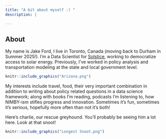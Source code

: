 ```yaml
---
title: "A bit about myself :) "
description: |

---
```



## About


My name is Jake Ford, I live in Toronto, Canada (moving back to Durham in Summer 2025!). I'm a Data Scientist for [Solstice](https://solstice.us/), working to democratize access to solar energy. Previously, I've worked in policy analysis and transportation modeling at the state and local government level. 


```r
knitr::include_graphics("Arizona.png")
```


My interests include travel, food, their very important combination in addition to writing about policy related questions in a data science framework; along with books I'm reading, podcasts I'm listening to, how NIMBY-ism stifles progress and innovation. Sometimes it's fun, sometimes it's serious, hopefully more often than not it's both! 


Here's charlie, our rescue greyhound. You'll probably be seeing him a lot here. Look at that snoot! 



```r
knitr::include_graphics("Longest Snoot.png")
```








